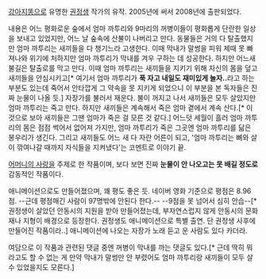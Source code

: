 [[강아지똥]]으로 유명한 [[권정생]] 작가의 유작. 2005년에 써서 2008년에 출판되었다.

내용은 어느 평화로운 숲에서 엄마 까투리와 9마리의 꺼병이들이 평화롭게 단란한 일상을 보내고 있었지만, 어느 날 숲속에 산불이 나버리고 만다.
동물들은 거의 다 탈출했지만 엄마 까투리는 새끼들을 다 챙기느라 고생한다. 이때 막내가 말썽을 피워 제때 못 빠져나와 위기에 처하지만 엄마 까투리가 막내를 겨우 구하는 데 성공한다.
하지만 어느새 불길은 탈출로를 막고 만다. 이때 엄마 까투리는 새끼들을 지키기 위해 자신의 몸을 덮고 새끼들을 안심시키고[* 여기서 엄마 까투리가 '''푹 자고 내일도 재미있게 놀자..'''라고 하는 부분도 있는데 죽어서 안타깝게 그 약속을 못 지키게 되었으니 이 부분을 본 독자들은 진짜 눈물이 나올 듯.] 자장가를 불러서 재운다. 불이 꺼지고 나서 새끼들은 모두 살았지만 엄마 까투리는 죽고 만다. 하지만 새끼들은 계속해서 죽은 엄마 곁에서 계속 산다.[* 이것으로 보아 새끼들은 그땐 엄마가 죽은 걸 모른 것 같다.] 어느덧 세월이 흘러 엄마 까투리의 몸은 점점 썩어서 없어져 가지만, 엄마 까투리가 죽은 그곳엔 엄마 까투리를 닮은 봉우리가 생긴다. 그리고 새끼들도 어느 새 다 자란 어른이 되고, '엄마 까투리는 뼈와 살이 깎여나갈 때까지 자식들을 지켜냈다'는 코멘트로 이야기 끝.

[[어머니의 사랑]]을 주제로 한 작품이며, 보다 보면 진짜 '''눈물이 안 나오고는 못 배길 정도로''' 감동적인 작품이다.


애니메이션으로도 만들어졌으며, 꽤 평도 좋은 듯. 네이버 영화 기준으로 평점은 8.96점. --근데 평점매긴 사람이 97명밖에 안된다 한다.-- --9점을 못 넘어서 심히 안습--[* 권정생이 살았던 안동시의 지원을 받아 만들어졌는데, 부자연스럽지 않게 안동시의 문화재나 지형이 배경으로 등장한다. 권정생도 애니메이션으로 특별 출연. 단 권정생 사후에 만들어진 작품이라..] 애니메이션에 나오는 자장가 노래 듣고 운 사람도 있다 카더라.

여담으로 이 작품과 관련된 댓글 중엔 꺼병이 막내를 까는 댓글도 있다.[* 근데 딱히 뭐라고도 할 수 없는 게 만약 막내가 말썽만 안 부렸어도 엄마 까투리랑 새끼들이 모두 살 수 있었을지도 모른다.]
